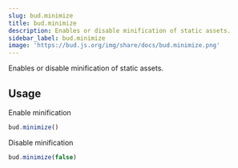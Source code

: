 ```yaml
---
slug: bud.minimize
title: bud.minimize
description: Enables or disable minification of static assets.
sidebar_label: bud.minimize
image: 'https://bud.js.org/img/share/docs/bud.minimize.png'
---
```


Enables or disable minification of static assets.

## Usage

Enable minification

```js
bud.minimize()
```

Disable minification

```js
bud.minimize(false)
```
